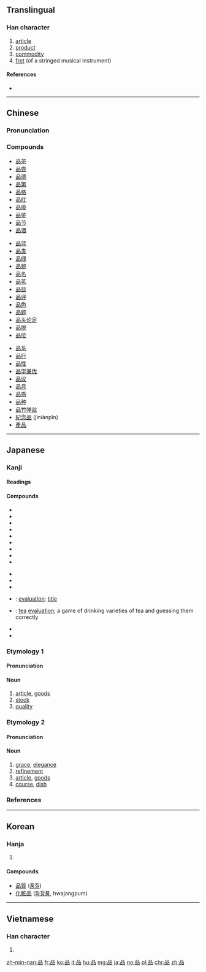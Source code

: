 {{also|晶|㗊}}
==Translingual==
{{stroke order|strokes=9}}
{{Han etyl}}

===Han character===
{{Han char|rn=30|rad=口|as=06|sn=9|four=60660|canj=RRR|ids=⿱口吅}}

# [[article]]
# [[product]]
# [[commodity]]
# [[fret]] (of a stringed musical instrument)

====References====
* {{Han ref|kx=0188.120|dkj=03581|dj=0407.120|hdz=10615.100|uh=54C1|ud=21697|bh=AB7E|bd=43902}}

----

==Chinese==
{{zh-forms}}

===Pronunciation===
{{zh-pron
|m=pǐn
|c=ban2
|mn=phín
|mc=y
|oc=y
|ma=Zh-pin.ogg
|cat=n
}}

===Compounds===
{{top3}}
* [[品茶]]
* [[品尝]]
* [[品德]]
* [[品第]]
* [[品格]]
* [[品红]]
* [[品级]]
* [[品鉴]]
* [[品节]]
* [[品酒]]
{{mid3}}
* [[品蓝]]
* [[品类]]
* [[品绿]]
* [[品貌]]
* [[品名]]
* [[品茗]]
* [[品目]]
* [[品评]]
* [[品色]]
* [[品题]]
* [[品头论足]]
* [[品脱]]
* [[品位]]
{{mid3}}
* [[品系]]
* [[品行]]
* [[品性]]
* [[品学兼优]]
* [[品议]]
* [[品月]]
* [[品质]]
* [[品种]]
* [[品竹弹丝]]
* [[紀念品]] (jìniànpǐn)
* [[產品]]
{{bottom}}

----

==Japanese==

===Kanji===
{{ja-kanji|grade=3|rs=口06}}

====Readings====
{{ja-readings|goon=[[ほん]] (hon)|kanon=[[ひん]] (hin)|kun=[[しな]] (shina)}}

====Compounds====
{{der-top|Compounds}}
* {{ja-r|品薄|しなうす}}
* {{ja-r|品切れ|しなぎれ}}
* {{ja-r|品定め|しなさだめ}}
* {{ja-r|品物|しなもの}}
* {{ja-r|品位|ひんい}}
* {{ja-r|品格|ひんかく}}
* {{ja-r|品行|ひんこう}}
* {{ja-r|品行方正|ひんこうほうせい}}
* {{ja-r|品詞|ひんし}}
{{der-mid}}
* {{ja-r|品質|ひんしつ}}
* {{ja-r|品種|ひんしゅ}}
* {{ja-r|品性|ひんせい}}
* {{ja-r|品題|ひんだい}}: [[evaluation]]; [[title]]
* {{ja-r|品茶|ひんちゃ}}: [[tea]] [[evaluation]]; a game of drinking varieties of tea and guessing them correctly
* {{ja-r|品評|ひんぴょう}}
* {{ja-r|品目|ひんもく}}
{{der-bottom}}

===Etymology 1===
{{ja-kanjitab|しな|yomi=k}}

====Pronunciation====
{{ja-pron|yomi=k|しな|acc=0|acc_ref=DJR}}

====Noun====
{{ja-noun|しな}}

# [[article]], [[goods]]
# [[stock]]
# [[quality]]

===Etymology 2===
{{ja-kanjitab|ひん|yomi=o}}

====Pronunciation====
{{ja-pron|yomi=kanon|ひん|acc=0|acc_ref=DJR}}

====Noun====
{{ja-noun|ひん}}

# [[grace]], [[elegance]]
# [[refinement]]
# [[article]], [[goods]]
# [[course]], [[dish]]

===References===
<references/>

----

==Korean==

===Hanja===
{{ko-hanja|hangeul=품|rv=pum|mr=p'um|eumhun=물건|ehrv=mulgeon|ehmr=mulgŏn|ehy=mwulken}}

# {{defn|lang=ko|sort=口06}}

====Compounds====
* [[品質]] ([[품질]])
* [[化粧品]] ([[화장품]], hwajangpum)

----

==Vietnamese==

===Han character===
{{vi-hantu|[[phẩm]]|rs=口06}}

# {{defn|lang=vi|sort=口06}}

[[zh-min-nan:品]]
[[fr:品]]
[[ko:品]]
[[it:品]]
[[hu:品]]
[[mg:品]]
[[ja:品]]
[[no:品]]
[[pl:品]]
[[chr:品]]
[[zh:品]]